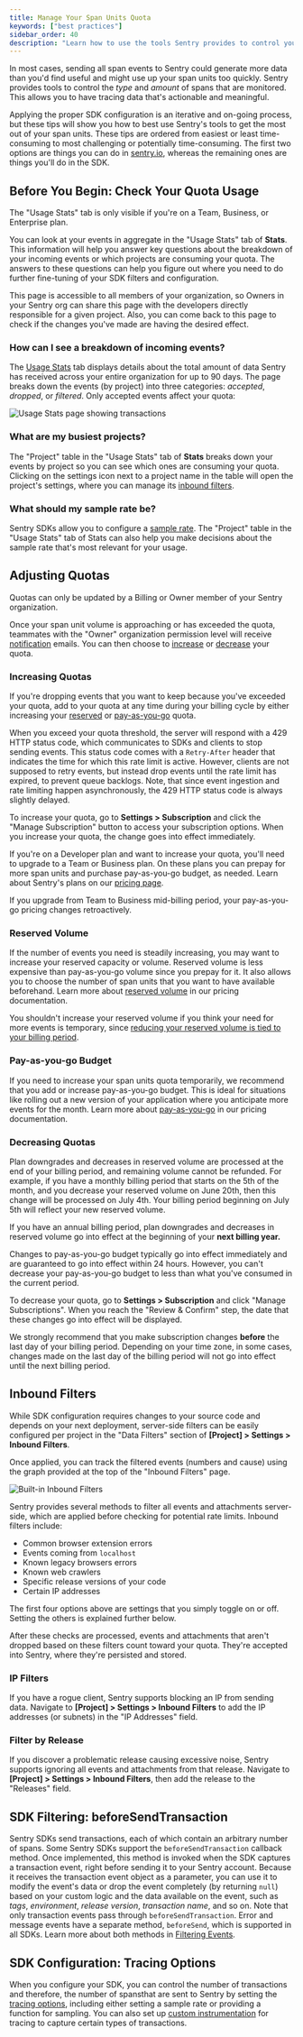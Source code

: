 ```yaml
---
title: Manage Your Span Units Quota
keywords: ["best practices"]
sidebar_order: 40
description: "Learn how to use the tools Sentry provides to control your span unit quota."
---
```

In most cases, sending all span events to Sentry could generate more data than you'd find useful and might use up your span units too quickly. Sentry provides tools to control the _type_ and _amount_ of spans that are monitored. This allows you to have tracing data that's actionable and meaningful.

Applying the proper SDK configuration is an iterative and on-going process, but these tips will show you how to best use Sentry's tools to get the most out of your span units. These tips are ordered from easiest or least time-consuming to most challenging or potentially time-consuming. The first two options are things you can do in [sentry.io](https://sentry.io), whereas the remaining ones are things you'll do in the SDK.

## Before You Begin: Check Your Quota Usage

<Alert title="Note" level="info">

The "Usage Stats" tab is only visible if you're on a Team, Business, or Enterprise plan.

</Alert>

You can look at your events in aggregate in the "Usage Stats" tab of **Stats**. This information will help you answer key questions about the breakdown of your incoming events or which projects are consuming your quota. The answers to these questions can help you figure out where you need to do further fine-tuning of your SDK filters and configuration.

This page is accessible to all members of your organization, so Owners in your Sentry org can share this page with the developers directly responsible for a given project. Also, you can come back to this page to check if the changes you've made are having the desired effect.

### How can I see a breakdown of incoming events?

The [Usage Stats](/product/stats/#usage-stats) tab displays details about the total amount of data Sentry has received across your entire organization for up to 90 days. The page breaks down the events (by project) into three categories: _accepted_, _dropped_, or _filtered_. Only accepted events affect your quota:

![Usage Stats page showing transactions](./img/usage-stats-transactions.png)

### What are my busiest projects?

The "Project" table in the "Usage Stats" tab of **Stats** breaks down your events by project so you can see which ones are consuming your quota. Clicking on the settings icon next to a project name in the table will open the project's settings, where you can manage its [inbound filters](#2-inbound-data-filters).

### What should my sample rate be?

Sentry SDKs allow you to configure a [sample rate](/platform-redirect/?next=/configuration/sampling/). The "Project" table in the "Usage Stats" tab of Stats can also help you make decisions about the sample rate that's most relevant for your usage.

## Adjusting Quotas

<Note>

Quotas can only be updated by a Billing or Owner member of your Sentry organization.

</Note>

Once your span unit volume is approaching or has exceeded the quota, teammates with the "Owner" organization permission level will receive [notification](/product/alerts/notifications/#quota-notifications) emails. You can then choose to [increase](#increasing-quotas) or [decrease](#decreasing-quotas) your quota.


### Increasing Quotas

If you're dropping events that you want to keep because you've exceeded your quota, add to your quota at any time during your billing cycle by either increasing your [reserved](#reserved-volume) or [pay-as-you-go](/pricing/#pricing-how-it-works) quota.

When you exceed your quota threshold, the server will respond with a 429 HTTP status code, which communicates to SDKs and clients to stop sending events. This status code comes with a `Retry-After` header that indicates the time for which this rate limit is active. However, clients are not supposed to retry events, but instead drop events until the rate limit has expired, to prevent queue backlogs. Note, that since event ingestion and rate limiting happen asynchronously, the 429 HTTP status code is always slightly delayed.

To increase your quota, go to **Settings > Subscription** and click the "Manage Subscription" button to access your subscription options. When you increase your quota, the change goes into effect immediately.

If you're on a Developer plan and want to increase your quota, you'll need to upgrade to a Team or Business plan. On these plans you can prepay for more span units and purchase pay-as-you-go budget, as needed. Learn about Sentry's plans on our [pricing page](https://sentry.io/pricing/).

<Alert>

If you upgrade from Team to Business mid-billing period, your pay-as-you-go pricing changes retroactively.

</Alert>

### Reserved Volume

If the number of events you need is steadily increasing, you may want to increase your reserved capacity or volume. Reserved volume is less expensive than pay-as-you-go volume since you prepay for it. It also allows you to choose the number of span units that you want to have available beforehand. Learn more about [reserved volume](/pricing/#prepaid-reserved-capacity) in our pricing documentation.

You shouldn't increase your reserved volume if you think your need for more events is temporary, since [reducing your reserved volume is tied to your billing period](#decreasing-quotas).

### Pay-as-you-go Budget

If you need to increase your span units quota temporarily, we recommend that you add or increase pay-as-you-go budget. This is ideal for situations like rolling out a new version of your application where you anticipate more events for the month. Learn more about [pay-as-you-go](/pricing/#pricing-how-it-works) in our pricing documentation.

### Decreasing Quotas

Plan downgrades and decreases in reserved volume are processed at the end of your billing period, and remaining volume cannot be refunded. For example, if you have a monthly billing period that starts on the 5th of the month, and you decrease your reserved volume on June 20th, then this change will be processed on July 4th. Your billing period beginning on July 5th will reflect your new reserved volume.

<Alert level="warning">

If you have an annual billing period, plan downgrades and decreases in reserved volume go into effect at the beginning of your **next billing year.**

</Alert>

Changes to pay-as-you-go budget typically go into effect immediately and are guaranteed to go into effect within 24 hours. However, you can't decrease your pay-as-you-go budget to less than what you've consumed in the current period.

To decrease your quota, go to **Settings > Subscription** and click "Manage Subscriptions". When you reach the "Review & Confirm" step, the date that these changes go into effect will be displayed.


<Note>

We strongly recommend that you make subscription changes **before** the last day of your billing period. Depending on your time zone, in some cases, changes made on the last day of the billing period will not go into effect until the next billing period.

</Note>

## Inbound Filters

While SDK configuration requires changes to your source code and depends on your next deployment, server-side filters can be easily configured per project in the "Data Filters" section of **[Project] > Settings > Inbound Filters**.

Once applied, you can track the filtered events (numbers and cause) using the graph provided at the top of the "Inbound Filters" page.

![Built-in Inbound Filters](./img/manage-event-stream-03.png)

Sentry provides several methods to filter all events and attachments server-side, which are applied before checking for potential rate limits. Inbound filters include:

- Common browser extension errors
- Events coming from `localhost`
- Known legacy browsers errors
- Known web crawlers
- Specific release versions of your code
- Certain IP addresses

The first four options above are settings that you simply toggle on or off. Setting the others is explained further below.

After these checks are processed, events and attachments that aren't dropped based on these filters count toward your quota. They're accepted into Sentry, where they're persisted and stored.

### IP Filters

If you have a rogue client, Sentry supports blocking an IP from sending data. Navigate to **[Project] > Settings > Inbound Filters** to add the IP addresses (or subnets) in the "IP Addresses" field.

### Filter by Release

<Include name="feature-available-for-plan-business.mdx" />

If you discover a problematic release causing excessive noise, Sentry supports ignoring all events and attachments from that release. Navigate to **[Project] > Settings > Inbound Filters**, then add the release to the "Releases" field.

## SDK Filtering: beforeSendTransaction

Sentry SDKs send transactions, each of which contain an arbitrary number of spans. Some Sentry SDKs support the `beforeSendTransaction` callback method. Once implemented, this method is invoked when the SDK captures a transaction event, right before sending it to your Sentry account. Because it receives the transaction event object as a parameter, you can use it to modify the event's data or drop the event completely (by returning `null`) based on your custom logic and the data available on the event, such as _tags_, _environment_, _release version_, _transaction name_, and so on. Note that only transaction events pass through `beforeSendTransaction`. Error and message events have a separate method, `beforeSend`, which is supported in all SDKs. Learn more about both methods in [Filtering Events](/platform-redirect/?next=/configuration/filtering/).

## SDK Configuration: Tracing Options

When you configure your SDK, you can control the number of transactions and therefore, the number of spansthat are sent to Sentry by setting the [tracing options](/platform-redirect/?next=/configuration/options/%23tracing-options), including either setting a sample rate or providing a function for sampling. You can also set up [custom instrumentation](/platform-redirect/?next=/performance/instrumentation/custom-instrumentation/) for tracing to capture certain types of transactions.
